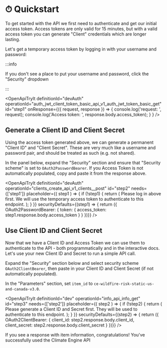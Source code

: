 
# ⏱ Quickstart

To get started with the API we first need to authenticate and get our initial
access token. Access tokens are only valid for 15 minutes, but with a valid
access token you can generate "Client" credentials which are longer lasting.

Let's get a temporary access token by logging in with your username and password:

:::info

If you don't see a place to put your username and password, click the "Security" dropdown

:::

<OpenApiTryIt
    definitionId="devAuth"
    operationId="auth_jwt_client_token_basic_api_v1_auth_jwt_token_basic_get"
    id="step1"
    onResponse={({ request, response }) =>
        {
            console.log('request: ', request);
            console.log('Access token: ', response.body.access_token);
        }
    }
/>

## Generate a Client ID and Client Secret

Using the access token generated above, we can generate a permanent "Client ID" and "Client Secret".
These are very much like a username and password pair, and should be treated as such (e.g. not shared).

In the panel below, expand the "Security" section and ensure that "Security scheme" is set to `OAuth2PasswordBearer`.
If you Access Token is not automatically populated, copy and paste it from the response above.

<OpenApiTryIt
    definitionId="devAuth"
    operationId="clients_create_api_v1_clients__post"
    id="step2"
    needs={['step1']}
    placeholder={( step1 ) => {
        if (!step1) {
            return (
                <Alert variant="danger">
                    Please log in above first. We will use the temporary access token to authenticate to this endpoint.
                </Alert>
            );
        }
    }}
    securityDefaults={(step1) => { return ({
        OAuth2PasswordBearer: {
            token: {
                access_token: step1.response.body.access_token
            }
        }
    })}}
/>


## Use Client ID and Client Secret

Now that we have a Client ID and Access Token we can use them to authenticate to the API - both programmatically
and in the interactive docs. Let's use your new Client ID and Secret to run a simple API call.

Expand the "Security" section below and select security scheme `OAuth2ClientBearer`,
then paste in your Client ID and Client Secret (if not automatically populated).

In the "Parameters" section, set `item_id` to `ce-wildfire-risk-static-us-and-canada-v3.0`.


<OpenApiTryIt
    definitionId="dev"
    operationId="info_api_info_get"
    id="step3"
    needs={['step2']}
    placeholder={( step2 ) => {
        if (!step2) {
            return (
                <Alert variant="danger">
                    Please generate a Client ID and Secret first. They will be used to authenticate to this endpoint.
                </Alert>
            );
        }
    }}
    securityDefaults={(step2) => { return ({
        OAuth2ClientBearer: {
            client_id: step2.response.body.client_id,
            client_secret: step2.response.body.client_secret
        }
    })}}
/>

If you see a response with item information, congratulations! You've successfully used the Climate Engine API
